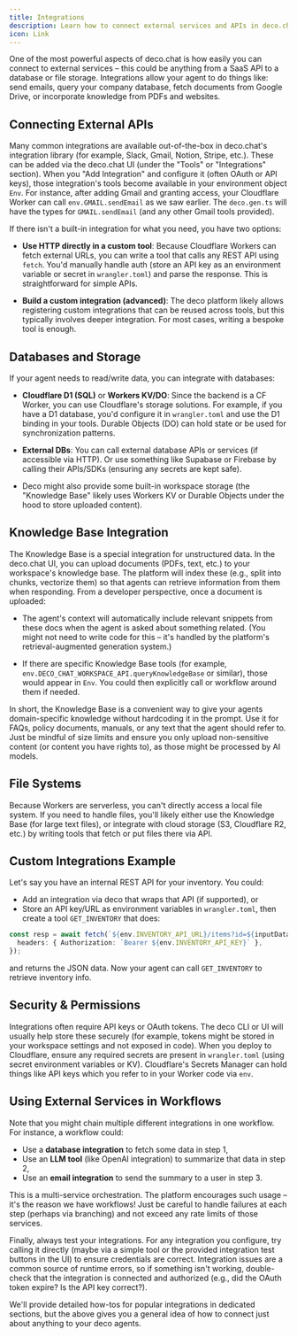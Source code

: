 ```yaml
---
title: Integrations
description: Learn how to connect external services and APIs in deco.chat
icon: Link
---
```


One of the most powerful aspects of deco.chat is how easily you can connect to external services – this could be anything from a SaaS API to a database or file storage. Integrations allow your agent to do things like: send emails, query your company database, fetch documents from Google Drive, or incorporate knowledge from PDFs and websites.

## Connecting External APIs

Many common integrations are available out-of-the-box in deco.chat's integration library (for example, Slack, Gmail, Notion, Stripe, etc.). These can be added via the deco.chat UI (under the "Tools" or "Integrations" section). When you "Add Integration" and configure it (often OAuth or API keys), those integration's tools become available in your environment object `Env`. For instance, after adding Gmail and granting access, your Cloudflare Worker can call `env.GMAIL.sendEmail` as we saw earlier. The `deco.gen.ts` will have the types for `GMAIL.sendEmail` (and any other Gmail tools provided).

If there isn't a built-in integration for what you need, you have two options:

- **Use HTTP directly in a custom tool**: Because Cloudflare Workers can fetch external URLs, you can write a tool that calls any REST API using `fetch`. You'd manually handle auth (store an API key as an environment variable or secret in `wrangler.toml`) and parse the response. This is straightforward for simple APIs.

- **Build a custom integration (advanced)**: The deco platform likely allows registering custom integrations that can be reused across tools, but this typically involves deeper integration. For most cases, writing a bespoke tool is enough.

## Databases and Storage

If your agent needs to read/write data, you can integrate with databases:

- **Cloudflare D1 (SQL)** or **Workers KV/DO**: Since the backend is a CF Worker, you can use Cloudflare's storage solutions. For example, if you have a D1 database, you'd configure it in `wrangler.toml` and use the D1 binding in your tools. Durable Objects (DO) can hold state or be used for synchronization patterns.

- **External DBs**: You can call external database APIs or services (if accessible via HTTP). Or use something like Supabase or Firebase by calling their APIs/SDKs (ensuring any secrets are kept safe).

- Deco might also provide some built-in workspace storage (the "Knowledge Base" likely uses Workers KV or Durable Objects under the hood to store uploaded content).

## Knowledge Base Integration

The Knowledge Base is a special integration for unstructured data. In the deco.chat UI, you can upload documents (PDFs, text, etc.) to your workspace's knowledge base. The platform will index these (e.g., split into chunks, vectorize them) so that agents can retrieve information from them when responding. From a developer perspective, once a document is uploaded:

- The agent's context will automatically include relevant snippets from these docs when the agent is asked about something related. (You might not need to write code for this – it's handled by the platform's retrieval-augmented generation system.)

- If there are specific Knowledge Base tools (for example, `env.DECO_CHAT_WORKSPACE_API.queryKnowledgeBase` or similar), those would appear in `Env`. You could then explicitly call or workflow around them if needed.

In short, the Knowledge Base is a convenient way to give your agents domain-specific knowledge without hardcoding it in the prompt. Use it for FAQs, policy documents, manuals, or any text that the agent should refer to. Just be mindful of size limits and ensure you only upload non-sensitive content (or content you have rights to), as those might be processed by AI models.

## File Systems

Because Workers are serverless, you can't directly access a local file system. If you need to handle files, you'll likely either use the Knowledge Base (for large text files), or integrate with cloud storage (S3, Cloudflare R2, etc.) by writing tools that fetch or put files there via API.

## Custom Integrations Example

Let's say you have an internal REST API for your inventory. You could:

- Add an integration via deco that wraps that API (if supported), or
- Store an API key/URL as environment variables in `wrangler.toml`, then create a tool `GET_INVENTORY` that does:

```ts
const resp = await fetch(`${env.INVENTORY_API_URL}/items?id=${inputData.id}`, {
  headers: { Authorization: `Bearer ${env.INVENTORY_API_KEY}` },
});
```

and returns the JSON data. Now your agent can call `GET_INVENTORY` to retrieve inventory info.

## Security & Permissions

Integrations often require API keys or OAuth tokens. The deco CLI or UI will usually help store these securely (for example, tokens might be stored in your workspace settings and not exposed in code). When you deploy to Cloudflare, ensure any required secrets are present in `wrangler.toml` (using secret environment variables or KV). Cloudflare's Secrets Manager can hold things like API keys which you refer to in your Worker code via `env`.

## Using External Services in Workflows

Note that you might chain multiple different integrations in one workflow. For instance, a workflow could:

- Use a **database integration** to fetch some data in step 1,
- Use an **LLM tool** (like OpenAI integration) to summarize that data in step 2,
- Use an **email integration** to send the summary to a user in step 3.

This is a multi-service orchestration. The platform encourages such usage – it's the reason we have workflows! Just be careful to handle failures at each step (perhaps via branching) and not exceed any rate limits of those services.

Finally, always test your integrations. For any integration you configure, try calling it directly (maybe via a simple tool or the provided integration test buttons in the UI) to ensure credentials are correct. Integration issues are a common source of runtime errors, so if something isn't working, double-check that the integration is connected and authorized (e.g., did the OAuth token expire? Is the API key correct?).

We'll provide detailed how-tos for popular integrations in dedicated sections, but the above gives you a general idea of how to connect just about anything to your deco agents.
